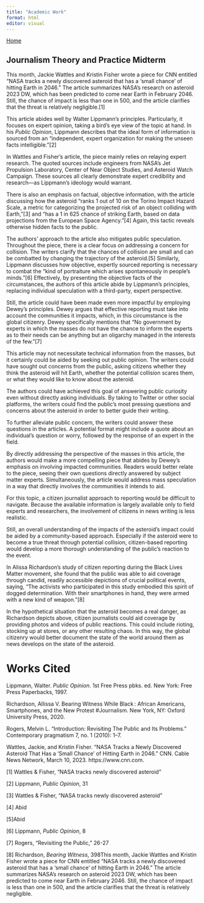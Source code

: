 ```yaml
---
title: "Academic Work"
format: html
editor: visual
---
```


[Home](https://jennaahart.github.io/ahartwebsite/Index.html)

## Journalism Theory and Practice Midterm

This month, Jackie Wattles and Kristin Fisher wrote a piece for CNN entitled "NASA tracks a newly discovered asteroid that has a 'small chance' of hitting Earth in 2046." The article summarizes NASA's research on asteroid 2023 DW, which has been predicted to come near Earth in February 2046. Still, the chance of impact is less than one in 500, and the article clarifies that the threat is relatively negligible.\[1\]

This article abides well by Walter Lippmann's principles. Particularly, it focuses on expert opinion, taking a bird's eye view of the topic at hand. In his *Public Opinion*, Lippmann describes that the ideal form of information is sourced from an "independent, expert organization for making the unseen facts intelligible."\[2\]

In Wattles and Fisher's article, the piece mainly relies on relaying expert research. The quoted sources include engineers from NASA's Jet Propulsion Laboratory, Center of Near Object Studies, and Asteroid Watch Campaign. These sources all clearly demonstrate expert credibility and research---as Lippmann's ideology would warrant.

There is also an emphasis on factual, objective information, with the article discussing how the asteroid "ranks 1 out of 10 on the Torino Impact Hazard Scale, a metric for categorizing the projected risk of an object colliding with Earth,"\[3\] and "has a 1 in 625 chance of striking Earth, based on data projections from the European Space Agency."\[4\] Again, this tactic reveals otherwise hidden facts to the public.

The authors' approach to the article also mitigates public speculation. Throughout the piece, there is a clear focus on addressing a concern for collision. The writers clarify that the chances of collision are small and can be combatted by changing the trajectory of the asteroid.\[5\] Similarly, Lippmann discusses how objective, expertly sourced reporting is necessary to combat the "kind of portraiture which arises spontaneously in people's minds."\[6\] Effectively, by presenting the objective facts of the circumstances, the authors of this article abide by Lippmann's principles, replacing individual speculation with a third-party, expert perspective.

Still, the article could have been made even more impactful by employing Dewey's principles. Dewey argues that effective reporting must take into account the communities it impacts, which, in this circumstance is the global citizenry. Dewey specifically mentions that "No government by experts in which the masses do not have the chance to inform the experts as to their needs can be anything but an oligarchy managed in the interests of the few."\[7\]

This article may not necessitate technical information from the masses, but it certainly could be aided by seeking out public opinion. The writers could have sought out concerns from the public, asking citizens whether they think the asteroid will hit Earth, whether the potential collision scares them, or what they would like to know about the asteroid.

The authors could have achieved this goal of answering public curiosity even without directly asking individuals. By taking to Twitter or other social platforms, the writers could find the public's most pressing questions and concerns about the asteroid in order to better guide their writing.

To further alleviate public concern, the writers could answer these questions in the articles. A potential format might include a quote about an individual's question or worry, followed by the response of an expert in the field.

By directly addressing the perspective of the masses in this article, the authors would make a more compelling piece that abides by Dewey's emphasis on involving impacted communities. Readers would better relate to the piece, seeing their own questions directly answered by subject matter experts. Simultaneously, the article would address mass speculation in a way that directly involves the communities it intends to aid.

For this topic, a citizen journalist approach to reporting would be difficult to navigate. Because the available information is largely available only to field experts and researchers, the involvement of citizens in news writing is less realistic.

Still, an overall understanding of the impacts of the asteroid's impact could be aided by a community-based approach. Especially if the asteroid were to become a true threat through potential collision, citizen-based reporting would develop a more thorough understanding of the public's reaction to the event.

In Alissa Richardson's study of citizen reporting during the Black Lives Matter movement, she found that the public was able to aid coverage through candid, readily accessible depictions of crucial political events, saying, "The activists who participated in this study embodied this spirit of dogged determination. With their smartphones in hand, they were armed with a new kind of weapon."\[8\]

In the hypothetical situation that the asteroid becomes a real danger, as Richardson depicts above, citizen journalists could aid coverage by providing photos and videos of public reactions. This could include rioting, stocking up at stores, or any other resulting chaos. In this way, the global citizenry would better document the state of the world around them as news develops on the state of the asteroid.

# Works Cited

Lippmann, Walter. *Public Opinion*. 1st Free Press pbks. ed. New York: Free Press Paperbacks, 1997.

Richardson, Allissa V. Bearing Witness While Black : African Americans, Smartphones, and the New Protest #Journalism. New York, NY: Oxford University Press, 2020.

Rogers, Melvin L. "Introduction: Revisiting The Public and Its Problems." Contemporary pragmatism 7, no. 1 (2010): 1--7.

Wattles, Jackie, and Kristin Fisher. "NASA Tracks a Newly Discovered Asteroid That Has a 'Small Chance' of Hitting Earth in 2046." CNN. Cable News Network, March 10, 2023. https://www.cnn.com.

\[1\] Wattles & Fisher, "NASA tracks newly discovered asteroid"

\[2\] Lippmann, *Public Opinion*, 31

\[3\] Wattles & Fisher, "NASA tracks newly discovered asteroid"

\[4\] Abid

\[5\]Abid

\[6\] Lippmann, *Public Opinion*, 8

\[7\] Rogers, "Revisiting the Public," 26-27

\[8\] Richardson, *Bearing Witness*, 398This month, Jackie Wattles and Kristin Fisher wrote a piece for CNN entitled "NASA tracks a newly discovered asteroid that has a 'small chance' of hitting Earth in 2046." The article summarizes NASA's research on asteroid 2023 DW, which has been predicted to come near Earth in February 2046. Still, the chance of impact is less than one in 500, and the article clarifies that the threat is relatively negligible.

# 
